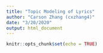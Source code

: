 ```yaml
---
title: "Topic Modeling of Lyrics"
author: "Carson Zhang (cxzhang4)"
date: "3/20/2020"
output: html_document
---
```


```r
knitr::opts_chunk$set(echo = TRUE)
```

```r

```


